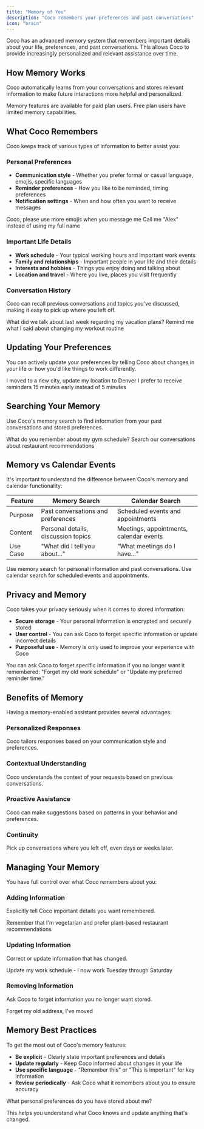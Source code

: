 ```yaml
---
title: "Memory of You"
description: "Coco remembers your preferences and past conversations"
icon: "brain"
---
```


Coco has an advanced memory system that remembers important details about your life, preferences, and past conversations. This allows Coco to provide increasingly personalized and relevant assistance over time.

## How Memory Works

Coco automatically learns from your conversations and stores relevant information to make future interactions more helpful and personalized.

<Note>
Memory features are available for paid plan users. Free plan users have limited memory capabilities.
</Note>

## What Coco Remembers

Coco keeps track of various types of information to better assist you:

### Personal Preferences
- **Communication style** - Whether you prefer formal or casual language, emojis, specific languages
- **Reminder preferences** - How you like to be reminded, timing preferences
- **Notification settings** - When and how often you want to receive messages

<Tip>
Coco, please use more emojis when you message me
</Tip>

<Tip>
Call me "Alex" instead of using my full name
</Tip>

### Important Life Details
- **Work schedule** - Your typical working hours and important work events
- **Family and relationships** - Important people in your life and their details
- **Interests and hobbies** - Things you enjoy doing and talking about
- **Location and travel** - Where you live, places you visit frequently

### Conversation History
Coco can recall previous conversations and topics you've discussed, making it easy to pick up where you left off.

<Tip>
What did we talk about last week regarding my vacation plans?
</Tip>

<Tip>
Remind me what I said about changing my workout routine
</Tip>

## Updating Your Preferences

You can actively update your preferences by telling Coco about changes in your life or how you'd like things to work differently.

<Tip>
I moved to a new city, update my location to Denver
</Tip>

<Tip>
I prefer to receive reminders 15 minutes early instead of 5 minutes
</Tip>

## Searching Your Memory

Use Coco's memory search to find information from your past conversations and stored preferences.

<Tip>
What do you remember about my gym schedule?
</Tip>

<Tip>
Search our conversations about restaurant recommendations
</Tip>

## Memory vs Calendar Events

It's important to understand the difference between Coco's memory and calendar functionality:

| Feature | Memory Search | Calendar Search |
|---------|---------------|-----------------|
| Purpose | Past conversations and preferences | Scheduled events and appointments |
| Content | Personal details, discussion topics | Meetings, appointments, calendar events |
| Use Case | "What did I tell you about..." | "What meetings do I have..." |

<Warning>
Use memory search for personal information and past conversations. Use calendar search for scheduled events and appointments.
</Warning>

## Privacy and Memory

Coco takes your privacy seriously when it comes to stored information:

- **Secure storage** - Your personal information is encrypted and securely stored
- **User control** - You can ask Coco to forget specific information or update incorrect details
- **Purposeful use** - Memory is only used to improve your experience with Coco

<Note>
You can ask Coco to forget specific information if you no longer want it remembered: "Forget my old work schedule" or "Update my preferred reminder time."
</Note>

## Benefits of Memory

Having a memory-enabled assistant provides several advantages:

### Personalized Responses
Coco tailors responses based on your communication style and preferences.

### Contextual Understanding
Coco understands the context of your requests based on previous conversations.

### Proactive Assistance
Coco can make suggestions based on patterns in your behavior and preferences.

### Continuity
Pick up conversations where you left off, even days or weeks later.

## Managing Your Memory

You have full control over what Coco remembers about you:

### Adding Information
Explicitly tell Coco important details you want remembered.

<Tip>
Remember that I'm vegetarian and prefer plant-based restaurant recommendations
</Tip>

### Updating Information
Correct or update information that has changed.

<Tip>
Update my work schedule - I now work Tuesday through Saturday
</Tip>

### Removing Information
Ask Coco to forget information you no longer want stored.

<Tip>
Forget my old address, I've moved
</Tip>

## Memory Best Practices

To get the most out of Coco's memory features:

- **Be explicit** - Clearly state important preferences and details
- **Update regularly** - Keep Coco informed about changes in your life
- **Use specific language** - "Remember this" or "This is important" for key information
- **Review periodically** - Ask Coco what it remembers about you to ensure accuracy

<Tip>
What personal preferences do you have stored about me?
</Tip>

This helps you understand what Coco knows and update anything that's changed.
